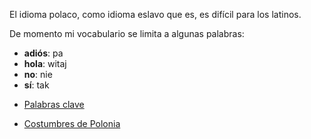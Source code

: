 {{header|1=Polaco}}

El idioma polaco, como idioma eslavo que es, es difícil para los latinos.

De momento mi vocabulario se limita a algunas palabras:

* '''adiós''': pa
* '''hola''': witaj
* '''no''': nie
* '''sí''': tak

* [http://www.guiadelviajante.com/polaco-palabras-clave-idioma Palabras clave]

* [https://www.youtube.com/watch?v=h_PIa5SZ2vo Costumbres de Polonia]

{{footer}}

